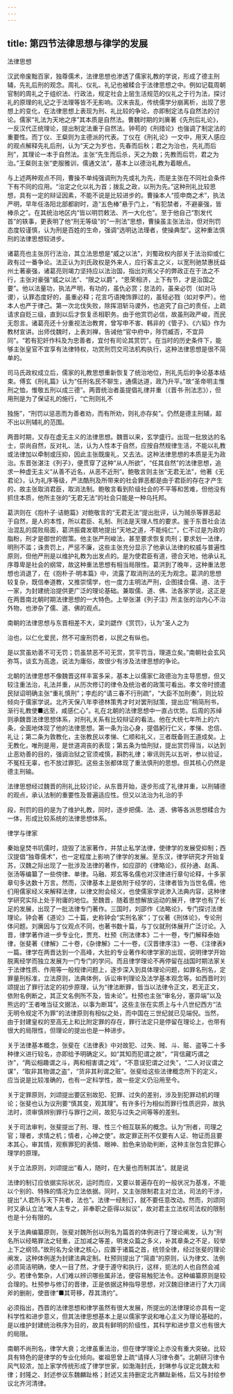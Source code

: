 ```yaml
---
---
---
```

title: 第四节法律思想与律学的发展
---



法律思想

汉武帝废黜百家，独尊儒术，法律思想也渗透了儒家礼教的学说，形成了德主刑辅，先礼后刑的观念。周礼、仪礼、礼记也被糅合于法律思想之中。例如记载周朝官制的周礼之于组织法、行政法，规定社会上层生活规范的仪礼之于行为法，探讨礼的原理的礼记之于法理等皆不无影响。汉末丧乱，传统儒学分崩离析，出现了思想上的变化，在法律思想上表现为刑、礼比较的争论，亦即制定法与自然法的讨论。儒家“礼法为天地之序”其本质是自然法。曹魏时期的刘廙著《先刑后礼论》，一反汉代正统理论，提出制定法重于自然法。钟苟的《刑措论》也强调了制定法的重要性。而丁仪、王粲则为主德派的代表。丁仪在《刑礼论》一文中，用天人感应的观点解释先礼后刑，认为“天之为岁也，先春而后秋；君之为治也，先礼而后刑”，其理论一本于自然法。主张“先生而后杀，天之为数；先教而后罚，君之为治。”王粲则主张“吏服雅训，儒通文法”，基本上以德治礼教为着眼点。

与上述两种观点不同，曹操不单纯强调刑为先或礼为先，而是主张在不同社会条件下有不同的应用。“治定之化以礼为首；拨乱之政，以刑为先。”这种刑礼比较思想，具有一定的辩证因素，不能不说是比较进步的。曹操本人“揽申商之术”，执法严明，早年任洛阳北部都尉时，造“五色棒”悬于门上，“有犯禁者，不避豪强，皆棒杀之”。在其统治地区内“皆以明罚敕法、齐一大化也”。至于他自己“割发代首”的轶事，更表明了他“刑无等级”的“一刑法”思想，曹操虽主张法治，但对刑罚态度较谨慎，认为刑是百姓的生命，强调“选明达法理者，使操典型”。这种重法慎刑的法律思想较进步。

诸葛亮也主张厉行法治，其立法思想是“威之以法”，刘蜀政权内部关于法治抑或仁政有过一番争论。法正认为刘氏政权是外来人，应行客主之义，以宽刑驰禁惠抚益州土著豪强，诸葛亮则竭力坚持应以法治国，指出刘焉父子的弊政正在于法之不行，主张对豪强“威之以法”、“限之以爵”，“恩荣相济，上下有节，才是治国之要”。他以法量功，执法严明，有功的，虽仇必赏；怠法的，虽亲必罚（如对马谡），认罪态度好的，虽重必释；花言巧语掩饰罪过的，虽轻必戮（如对李严）。他本人也严于律己。第一次北伐失败，除挥泪斩马谡外，也追究了自己的责任，上疏请求自贬三级，直到以后才恢复丞相职务。由于他赏罚必信，故虽刑政严峻，而民无怨言。诸葛亮还十分重视法治教育，曾写申不害、韩非的《管子》、《六韬》作为教材宣讲。出师伐魏时，上表刘禅，告诫他“官中府中，陟罚臧否，不宜异同”。“若有犯奸作科及为忠善者，宜付有司论其赏罚”。在当时的历史条件下，能够主张皇官不宜享有法律特权，功赏刑罚交司法机构执行，这种法律思想是很不简单的。

司马氏政权成立后，儒家的礼教思想重新恢复了统治地位，刑礼先后的争论基本结束。傅玄《刑礼篇》认为“任刑名民不聊生，通儒达道，政乃升平。”故“圣帝明主惟刑之恤，惟敬五刑以成三德”。两晋统治者虽提倡礼律并重（《晋书·刑法志》），但用刑是为了保证礼的施行，“亡刑则礼不

独施”，“刑罚以惩恶而为善者劝，而有所劝，则礼亦存矣”。仍然是德主刑辅，超不出以刑辅礼的范围。

两晋时期，又存在虚无主义的法律思想。魏晋以来，玄学盛行。出现一批放达的名士，崇尚自然，反对礼、法，认为人性本于自然，应按自然规律生活，不能以礼教或法律加以牵制或压抑，因此主张既废礼，又去法。这种法律思想的本质是无为政治。东晋张湛注《列子》，便贯穿了这种“从人所欲”，“任其自然”的法律思想，追求一种虚无主义“从善不近名，从恶不近刑”。鲍敬言则主张“无君无法”，他著《无君论》，认为礼序等级，严法酷刑及所带来的社会罪恶都是由于君臣的存在才产生的，故主张取消君臣，取消法制。鲍敬言看到阶级社会的不平等和苦难，但他没有抓住本质，他所主张的“无君无法”的社会只能是一种乌托邦。

葛洪则在《抱朴子·诘鲍篇》对鲍敬言的“无君无法”提出批评，认为贼杀等罪恶起于自然，是人的本性，所以君臣、礼制、刑法是天理人性的要求。鉴于东晋社会法治混乱的腐败局面，葛洪振聋发聩地提出“天地之道，不能纯仁”，仁不过是为政的脂粉，刑才是御世的辔策。他主张严刑峻法，甚至要求恢复肉刑；要求划一法律，明刑不滥；诛贵罚上，严惩不廉，这些主张充分显示了他承认法律的权威与普遍性原则，但他严刑是以维护礼教为出发点的。是为使君臣有道，德合天地，他承认礼序尊卑是社会的纲常，故这种重法思想有相当局限性。葛洪到了晚年，这种重法思想也消退了，在《抱朴子·明本篇》中，流露了取消刑法的无为观念。葛洪的思想较复杂，既信奉道教，又推崇懦学，也一度力主明法严刑，企图揉合儒、道、法于一家，为封建统治提供更广泛的理论基础。兼取儒、道、佛、法各家学说，这正是在两晋南北朝时期法律思想的一大特色。上举张湛《列子注》所主张的治内心不治外物，也渗杂了儒、道、佛的观点。

南朝的法律思想与东晋相差不大，梁刘勰作《赏罚》，认为“圣人之为

治也，以仁化爱民，然不可废刑罚者，以民之有纵也。

是以赏虽劝善不可无罚；罚虽禁恶不可无赏，赏平罚当，理道立矣。”南朝社会玄风弥笃，谈玄为高逸，说法为庸俗，故很少有涉及法律思想的争论。

北朝的法律思想不像魏晋这样丰富多采，基本上以儒家仁政德治为主导思想，但又较注重法治，礼法并重，从历次修订的律令及统治者的政策可看出。孝文帝时颁遣民狱诏明确主张“重礼慎刑”；李彪的“请三春不行刑疏”，“大臣不加刑奏”，则比较倾向于儒家学说。北齐天保八年李德林策秀才时对罢刑狱策，提出应“稍简刑书，渐行礼教使■远至，咸感仁心”。礼在北朝的法律思想中一直占优势。后周的苏绰则承魏晋法律思想体系，对刑礼关系有比较辩证的看法。他在大统七年所上的六条，全面地体现了他的法律思想。第一条为治心身，提倡躬行仁义，孝悌、忠信、礼让；第二条为敦教化，主张教民以孝悌、仁顺和礼义，三者既备则王道成矣。上无教化，唯刑是用，是世道凋丧的表现；第五条为恤刑狱，提出赏罚得当，以达到止恶劝善的目的，强调治狱之官须戒慎，斟酌礼律；审讯则先以五听，参以验证，不冤枉无辜，也不放过罪犯。这些主张都体现了重法慎刑的思想。但其核心仍然是德主刑输。

法律思想经过魏晋的刑礼比较讨论，从东晋开始，逐步形成了礼律并重，以刑辅德的观点，承认法制的重要性及普遍适应性。但又以法治为礼治的手

段，刑罚的目的是为了维护礼教，同时，逐步把儒、法、道、佛等各派思想糅合为一体，形成比较系统的法律思想体系。

律学与律家

秦始皇焚书坑儒时，烧毁了法家著作，并禁止私学法律，使律学的发展受抑制；西汉提倡“独尊儒术”，也一定程度上影响了律学的发展。至东汉，律学研究才开始复苏，汉魏之际出现了一批涉及法律的著作，如应邵的《律略论》，叔孙通、赵禹、张汤等编纂了一些傍律、单律。马融、郑玄等名儒也对汉律进行章句论释，十多家章句多达数十万言。然而，汉律基本上是依附于经学的，注律者皆为当世名儒，他们用儒家经义来解释法律，以律文附会经义，也使儒家学说渗入法典内容，这种律学研究实际上处于附庸的地位。至魏晋，随着思想解放运动的展开，律学也有了长足的发展，出现了一批法律专门著作。三国时，刘邵作《法略论》，专门探讨法律理论。钟会著《道论》二十篇，史称钟会“实刑名家”；丁仪著《刑体论》，专论刑体问题。刘廙因与丁仪观点不同，也著书数十篇，与丁仪就刑体展开广泛讨论。入晋，律学著作进一步专业化，贾充、杜预《刑法律本》二十一卷，专门解释泰始律，张斐著《律解》二十卷，《杂律解》二十一卷，《汉晋律序注》一卷、《注律表》一篇。律学在两晋达到一个高峰，大批的专业著作和律学家的出现，说明律学开始脱离经学而独立发展为一门专门的学问。而且律学理论不再停留在战国时期法家关于法律性质、作用等一般规律问题上，逐步深入到具体理论问题，如罪名刑名，定罪量刑标准，立法原则，法典体例，诉讼审判理论及法学基本观念等。如西晋时刘颂提出了罪行法定的初步原理，认为“律法断罪，皆当以法律令正文，若无正文，依附名例断之，其正文名例所不及，皆未论”。杜预也主张“审名分，塞异端”以及熊远的“王者唯当征文据法，以事为断耳”。这些主张在实质上与十八世纪西方“法无明令规定不为罪”的法律原则有相似之处，而中国在三世纪就已见端倪。当然，由于封建皇权的至高无上和比附定罪的存在，罪行法定只是停留在理论上，也带有很大的局限性，但理论的提出也是一种进步。

关于法律基本概念，张斐在《法律表》中对故犯、过失、贼、斗、赃、盗等二十多种律义进行较名，亦即给予明确定义。如“其知而犯谓之故”，“背信藏巧谓之诈”，“两讼相趣谓之斗，两和相害谓之戏”，“不意误犯谓之过失”，“二人对议谓之谋”，“取非其物谓之盗”，“货非其利谓之赃”。张斐给这些法律概念所下的定义，应当说是比较准确的，也有一定科学性，故一些定义仍沿用至今。

关于定罪原则，刘颂提出要区别故犯、犯罪、过失的差别，涉及到犯罪动机的理论；张斐也认为议刑要“慎其变，观其理”。有许多行为相似而罪行性质迥异，故执法时，须审慎辨别罪行与罪行之间，故犯与过失之间等等的差别。

关于司法审判，张斐提出了刑、理、性三个相互联系的概念。认为“刑者，司理之官；理者，求情之机；情者，心神之使”。故定罪正刑不仅要有人证、物证而且要本其心，审其情，观察罪犯的表情、眼神、脸色来协助判断，这种主张包含犯罪心理学的原理。

关于立法原则，刘颂提出“看人，随时，在大量也而制其法”。就是说

法律的制订应依据实际状况，运时而应，又要以普遍存在的一般状况为基准，不能以个别的、特殊的情况为立法依据。同时，又主张限制君主对立法，司法的干涉，提出“人君所与天下共者，法也”。法律一经制订，就不要任意改动。然而，刘颂同时又承认立法“唯人主专之，非奉职之臣得以拟议”，故对君主立法权司法权的限制也是十分有限的。

关于法典编纂原则，张斐对魏所创以刑名为篇首的体例进行了理论阐发，认为“刑名所以经略罪法之轻重，正加减之等差，明发众篇之多义，补其章条之不足，较举上下之纲领。”故刑名为全律之核心，应置于诸篇之首，统领全律，经过张斐的理论阐发，这种体例遂为封建法典定制。杜预则提出了“简直”的原则，认为律文、法例必须简洁明确，使人一目了然，才便于遵守和执行，这样，扼法的人也自然会减少。若律令繁杂，人们难以辨识哪些属非法，便容易触犯法令。这种编纂原则是较合理的。杜预参与修订的晋律，正是依据这种指导思想，对汉魏旧律进行了大刀阔斧的删削，使晋律“■其苛移，荐其清约”。

必须指出，西晋的法律思想和律学虽然有很大发展，所提出的法律理论亦具有一定科学性和进步意义，但其法律思想基本上是以儒家学说和唯心主义为理论基础的，是以维护封建统治秩序为目的，故具有鲜明的阶级性，其科学和进步意义也有很大的局限。

南朝不尚刑名，律学大衰；北律虽重法治，但在律学理论上亦没有重大突破。比较具有特色的是律学的专业化倾向。崔祖思曾上疏“请择人习律令奏”。北朝研习律令风气较浓，加上家学传统形成了律学世家，如渤海封氏，封琳参与议定北魏太和律；封隆之、封述参议东魏麟趾格；封述又主持删定北齐麟趾新格，后又与封绘参议北齐河清律。